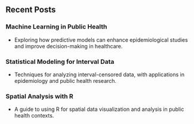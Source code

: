 
## Recent Posts

### **Machine Learning in Public Health**
- Exploring how predictive models can enhance epidemiological studies and improve decision-making in healthcare.

### **Statistical Modeling for Interval Data**
- Techniques for analyzing interval-censored data, with applications in epidemiology and public health research.

### **Spatial Analysis with R**
- A guide to using R for spatial data visualization and analysis in public health contexts.
